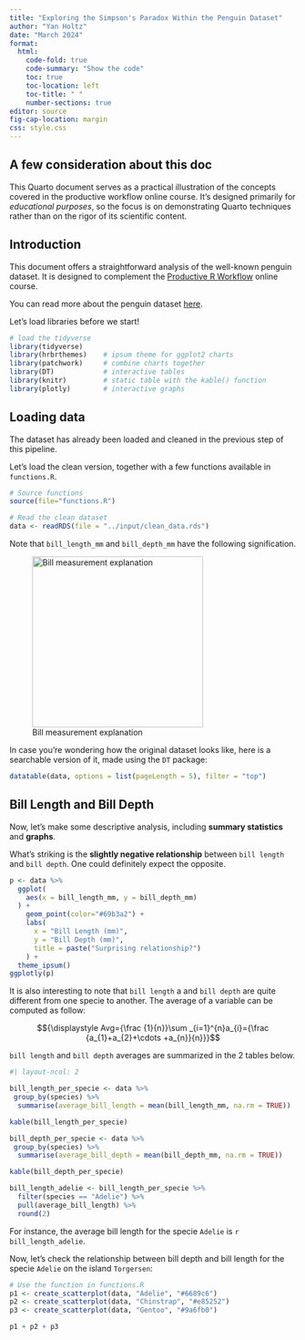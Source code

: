 ```yaml
---
title: "Exploring the Simpson's Paradox Within the Penguin Dataset"
author: "Yan Holtz"
date: "March 2024"
format:
  html:
    code-fold: true
    code-summary: "Show the code"
    toc: true
    toc-location: left
    toc-title: " "
    number-sections: true
editor: source
fig-cap-location: margin
css: style.css
---
```



::: {.callout-caution collapse="true"}
## A few consideration about this doc

This Quarto document serves as a practical illustration of the concepts covered in the productive workflow online course. It's designed primarily for _educational purposes_, so the focus is on demonstrating Quarto techniques rather than on the rigor of its scientific content.
:::


## Introduction

This document offers a straightforward analysis of the well-known penguin dataset. It is designed to complement the [Productive R Workflow](https://www.productive-r-workflow.com) online course.

You can read more about the penguin dataset [here](https://allisonhorst.github.io/palmerpenguins/).

Let's load libraries before we start!

```r
# load the tidyverse
library(tidyverse)
library(hrbrthemes)    # ipsum theme for ggplot2 charts
library(patchwork)     # combine charts together
library(DT)            # interactive tables
library(knitr)         # static table with the kable() function
library(plotly)        # interactive graphs
```





## Loading data

The dataset has already been loaded and cleaned in the previous step of this pipeline.

Let's load the clean version, together with a few functions available in `functions.R`.

```r
# Source functions
source(file="functions.R")

# Read the clean dataset
data <- readRDS(file = "../input/clean_data.rds")
```

Note that `bill_length_mm` and `bill_depth_mm` have the following signification.

![Bill measurement explanation](asset/culmen_depth.png){width=300}

In case you're wondering how the original dataset looks like, here is a searchable version of it, made using the `DT` package:

```r
datatable(data, options = list(pageLength = 5), filter = "top")
```




## Bill Length and Bill Depth

Now, let's make some descriptive analysis, including <b>summary statistics</b> and <b>graphs</b>.

What's striking is the <b>slightly negative relationship</b> between `bill length` and `bill depth`. One could definitely expect the opposite.

```r
p <- data %>%
  ggplot(
    aes(x = bill_length_mm, y = bill_depth_mm)
  ) +
    geom_point(color="#69b3a2") +
    labs(
      x = "Bill Length (mm)",
      y = "Bill Depth (mm)",
      title = paste("Surprising relationship?")
    ) + 
  theme_ipsum()
ggplotly(p)
```



It is also interesting to note that `bill length` a and `bill depth` are quite different from one specie to another. The average of a variable can be computed as follow:

$${\displaystyle Avg={\frac {1}{n}}\sum _{i=1}^{n}a_{i}={\frac {a_{1}+a_{2}+\cdots +a_{n}}{n}}}$$

`bill length` and `bill depth` averages are summarized in the 2 tables below.

```r
#| layout-ncol: 2

bill_length_per_specie <- data %>%
 group_by(species) %>% 
  summarise(average_bill_length = mean(bill_length_mm, na.rm = TRUE))

kable(bill_length_per_specie)

bill_depth_per_specie <- data %>%
 group_by(species) %>% 
  summarise(average_bill_depth = mean(bill_depth_mm, na.rm = TRUE))

kable(bill_depth_per_specie)

bill_length_adelie <- bill_length_per_specie %>%
  filter(species == "Adelie") %>%
  pull(average_bill_length) %>%
  round(2)
```
For instance, the average bill length for the specie `Adelie` is `r bill_length_adelie`.

Now, let's check the relationship between bill depth and bill length for the specie `Adelie` on the island `Torgersen`:

```r

# Use the function in functions.R
p1 <- create_scatterplot(data, "Adelie", "#6689c6")
p2 <- create_scatterplot(data, "Chinstrap", "#e85252")
p3 <- create_scatterplot(data, "Gentoo", "#9a6fb0")

p1 + p2 + p3
```



